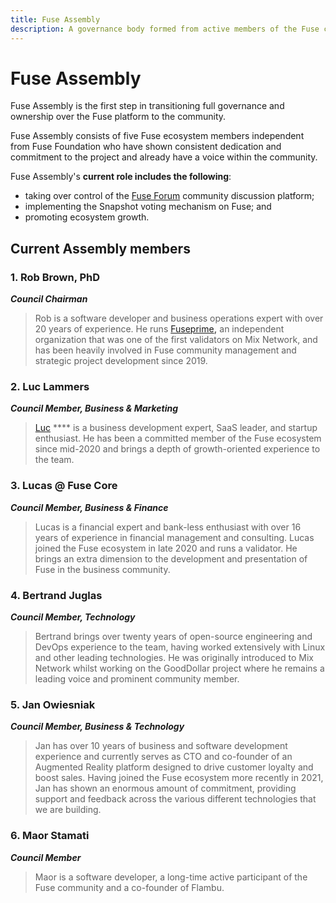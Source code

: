 ```yaml
---
title: Fuse Assembly
description: A governance body formed from active members of the Fuse community.
---
```


# Fuse Assembly

Fuse Assembly is the first step in transitioning full governance and ownership over the Fuse platform to the community. &#x20;

Fuse Assembly consists of five Fuse ecosystem members independent from Fuse Foundation who have shown consistent dedication and commitment to the project and already have a voice within the community.

Fuse Assembly's **current role includes the following**:&#x20;

* taking over control of the [Fuse Forum](https://forum.miexs.com/) community discussion platform;
* implementing the Snapshot voting mechanism on Fuse; and
* promoting ecosystem growth.&#x20;

## Current Assembly members

### **1. Rob Brown, PhD** <a href="#b624" id="b624"></a>

_**Council Chairman**_

> Rob is a software developer and business operations expert with over 20 years of experience. He runs [Fuseprime](https://fuseprime.com/)**,** an independent organization that was one of the first validators on Mix Network, and has been heavily involved in Fuse community management and strategic project development since 2019.

### **2. Luc Lammers** <a href="#1b91" id="1b91"></a>

_**Council Member, Business & Marketing**_

> [Luc](https://www.luclammers.com/) **** is a business development expert, SaaS leader, and startup enthusiast. He has been a committed member of the Fuse ecosystem since mid-2020 and brings a depth of growth-oriented experience to the team.

### **3. Lucas @ Fuse Core** <a href="#2105" id="2105"></a>

_**Council Member, Business & Finance**_

> Lucas is a financial expert and bank-less enthusiast with over 16 years of experience in financial management and consulting. Lucas joined the Fuse ecosystem in late 2020 and runs a validator. He brings an extra dimension to the development and presentation of Fuse in the business community.

### **4. Bertrand Juglas** <a href="#41a8" id="41a8"></a>

_**Council Member, Technology**_

> Bertrand brings over twenty years of open-source engineering and DevOps experience to the team, having worked extensively with Linux and other leading technologies. He was originally introduced to Mix Network whilst working on the GoodDollar project where he remains a leading voice and prominent community member.

### **5. Jan Owiesniak** <a href="#bce2" id="bce2"></a>

_**Council Member, Business & Technology**_

> Jan has over 10 years of business and software development experience and currently serves as CTO and co-founder of an Augmented Reality platform designed to drive customer loyalty and boost sales. Having joined the Fuse ecosystem more recently in 2021, Jan has shown an enormous amount of commitment, providing support and feedback across the various different technologies that we are building.

### **6. Maor Stamati** <a href="#b624" id="b624"></a>

_**Council Member**_

> Maor is a software developer, a long-time active participant of the Fuse community and a co-founder of Flambu.&#x20;
